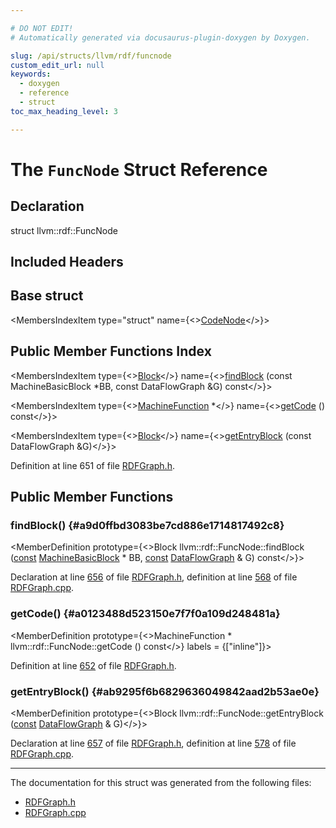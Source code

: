 ```yaml
---

# DO NOT EDIT!
# Automatically generated via docusaurus-plugin-doxygen by Doxygen.

slug: /api/structs/llvm/rdf/funcnode
custom_edit_url: null
keywords:
  - doxygen
  - reference
  - struct
toc_max_heading_level: 3

---
```





# The `FuncNode` Struct Reference

<DoxygenPage pluginConfig={pluginConfig}>



## Declaration

<CodeBlock>struct llvm::rdf::FuncNode</CodeBlock>

## Included Headers

<IncludesList>
<IncludesListItem
  filePath="llvm/CodeGen/RDFGraph.h"
  permalink="/docs/api/files/include/include/llvm/include/llvm/codegen/rdfgraph-h"
  isLocal="true" />
</IncludesList>

## Base struct

<MembersIndex>

<MembersIndexItem
  type="struct"
  name={<><a href="/docs/api/structs/llvm/rdf/codenode">CodeNode</a></>}>
</MembersIndexItem>

</MembersIndex>

## Public Member Functions Index

<MembersIndex>

<MembersIndexItem
  type={<><a href="/docs/api/namespaces/llvm/rdf/#a24b78e828e0547ee3eac4ac5b7089d35">Block</a></>}
  name={<><a href="#a9d0ffbd3083be7cd886e1714817492c8">findBlock</a> (const MachineBasicBlock &#42;BB, const DataFlowGraph &amp;G) const</>}>
</MembersIndexItem>

<MembersIndexItem
  type={<><a href="/docs/api/classes/llvm/machinefunction">MachineFunction</a> &#42;</>}
  name={<><a href="#a0123488d523150e7f7f0a109d248481a">getCode</a> () const</>}>
</MembersIndexItem>

<MembersIndexItem
  type={<><a href="/docs/api/namespaces/llvm/rdf/#a24b78e828e0547ee3eac4ac5b7089d35">Block</a></>}
  name={<><a href="#ab9295f6b6829636049842aad2b53ae0e">getEntryBlock</a> (const DataFlowGraph &amp;G)</>}>
</MembersIndexItem>

</MembersIndex>


Definition at line 651 of file <a href="/docs/api/files/include/include/llvm/include/llvm/codegen/rdfgraph-h">RDFGraph.h</a>.

<SectionDefinition>

## Public Member Functions

### findBlock() {#a9d0ffbd3083be7cd886e1714817492c8}

<MemberDefinition
  prototype={<>Block llvm::rdf::FuncNode::findBlock (<a href="/docs/api/files/lib/lib/target/lib/target/aarch64/aarch64promoteconstant-cpp/#a90f8350fecae261c25be85d38b451bff">const</a> <a href="/docs/api/classes/llvm/machinebasicblock">MachineBasicBlock</a> &#42; BB, <a href="/docs/api/files/lib/lib/target/lib/target/aarch64/aarch64promoteconstant-cpp/#a90f8350fecae261c25be85d38b451bff">const</a> <a href="/docs/api/structs/llvm/rdf/dataflowgraph">DataFlowGraph</a> &amp; G) const</>}>

Declaration at line <a href="/docs/api/files/include/include/llvm/include/llvm/codegen/rdfgraph-h/#l00656">656</a> of file <a href="/docs/api/files/include/include/llvm/include/llvm/codegen/rdfgraph-h">RDFGraph.h</a>, definition at line <a href="/docs/api/files/lib/lib/codegen/rdfgraph-cpp/#l00568">568</a> of file <a href="/docs/api/files/lib/lib/codegen/rdfgraph-cpp">RDFGraph.cpp</a>.
</MemberDefinition>

### getCode() {#a0123488d523150e7f7f0a109d248481a}

<MemberDefinition
  prototype={<>MachineFunction &#42; llvm::rdf::FuncNode::getCode () const</>}
  labels = {["inline"]}>

Definition at line <a href="/docs/api/files/include/include/llvm/include/llvm/codegen/rdfgraph-h/#l00652">652</a> of file <a href="/docs/api/files/include/include/llvm/include/llvm/codegen/rdfgraph-h">RDFGraph.h</a>.
</MemberDefinition>

### getEntryBlock() {#ab9295f6b6829636049842aad2b53ae0e}

<MemberDefinition
  prototype={<>Block llvm::rdf::FuncNode::getEntryBlock (<a href="/docs/api/files/lib/lib/target/lib/target/aarch64/aarch64promoteconstant-cpp/#a90f8350fecae261c25be85d38b451bff">const</a> <a href="/docs/api/structs/llvm/rdf/dataflowgraph">DataFlowGraph</a> &amp; G)</>}>

Declaration at line <a href="/docs/api/files/include/include/llvm/include/llvm/codegen/rdfgraph-h/#l00657">657</a> of file <a href="/docs/api/files/include/include/llvm/include/llvm/codegen/rdfgraph-h">RDFGraph.h</a>, definition at line <a href="/docs/api/files/lib/lib/codegen/rdfgraph-cpp/#l00578">578</a> of file <a href="/docs/api/files/lib/lib/codegen/rdfgraph-cpp">RDFGraph.cpp</a>.
</MemberDefinition>

</SectionDefinition>

<hr/>

The documentation for this struct was generated from the following files:

<ul>
<li><a href="/docs/api/files/include/include/llvm/include/llvm/codegen/rdfgraph-h">RDFGraph.h</a></li>
<li><a href="/docs/api/files/lib/lib/codegen/rdfgraph-cpp">RDFGraph.cpp</a></li>
</ul>

</DoxygenPage>

